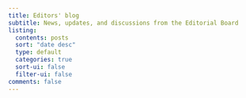 ```yaml
---
title: Editors' blog
subtitle: News, updates, and discussions from the Editorial Board
listing:
  contents: posts
  sort: "date desc"
  type: default
  categories: true
  sort-ui: false
  filter-ui: false
comments: false
---
```


